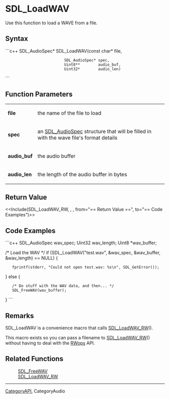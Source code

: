 <!-- pragma section-numbers off -->
<!-- pragma disable-camelcase -->

= SDL_LoadWAV =
Use this function to load a WAVE from a file.


== Syntax ==
```c++
SDL_AudioSpec* SDL_LoadWAV(const char*    file,
                           SDL_AudioSpec* spec,
                           Uint8**        audio_buf,
                           Uint32*        audio_len)
```

== Function Parameters ==
{|
|'''file''' 
|the name of the file to load 
|-
|'''spec''' 
|an [[SDL_AudioSpec]] structure that will be filled in with the wave file's format details 
|-
|'''audio_buf''' 
|the audio buffer 
|-
|'''audio_len''' 
|the length of the audio buffer in bytes 
|}

== Return Value ==
<<Include(SDL_LoadWAV_RW, , , from="== Return Value ==", to="== Code Examples")>>

== Code Examples ==
```c++
SDL_AudioSpec wav_spec;
Uint32 wav_length;
Uint8 *wav_buffer;

/* Load the WAV */
if (SDL_LoadWAV("test.wav", &wav_spec, &wav_buffer, &wav_length) == NULL) {
    fprintf(stderr, "Could not open test.wav: %s\n", SDL_GetError());
} else {
    /* Do stuff with the WAV data, and then... */
    SDL_FreeWAV(wav_buffer);
}
```


== Remarks ==
SDL_LoadWAV is a convenience macro that calls [[SDL_LoadWAV_RW]]().

This macro exists so you can pass a filename to [[SDL_LoadWAV_RW]]() without having to deal with the [[CategoryIO|RWops]] API.

== Related Functions ==
:[[SDL_FreeWAV]]
:[[SDL_LoadWAV_RW]]

----
[[CategoryAPI]], CategoryAudio
